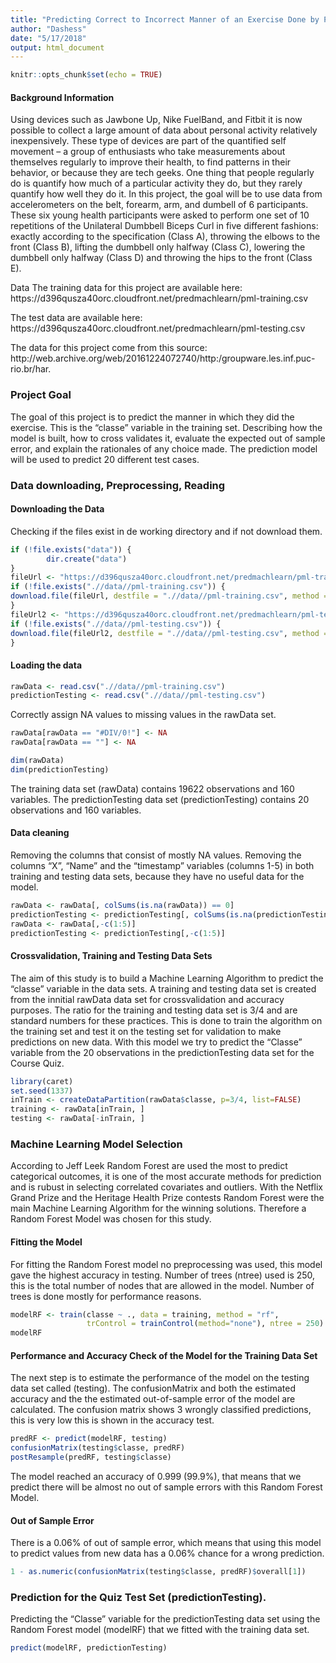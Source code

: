 ```yaml
---
title: "Predicting Correct to Incorrect Manner of an Exercise Done by Participants"
author: "Dashess"
date: "5/17/2018"
output: html_document
---
```


```r
knitr::opts_chunk$set(echo = TRUE)
```
#### Background Information
Using devices such as Jawbone Up, Nike FuelBand, and Fitbit it is now possible to collect a large amount of data about personal activity relatively inexpensively. These type of devices are part of the quantified self movement – a group of enthusiasts who take measurements about themselves regularly to improve their health, to find patterns in their behavior, or because they are tech geeks. One thing that people regularly do is quantify how much of a particular activity they do, but they rarely quantify how well they do it. In this project, the goal will be to use data from accelerometers on the belt, forearm, arm, and dumbell of 6 participants. These six young health participants were asked to perform one set of 10 repetitions of the Unilateral Dumbbell Biceps Curl in five different fashions: exactly according to the specification (Class A), throwing the elbows to the front (Class B), lifting the dumbbell only halfway (Class C), lowering the dumbbell only halfway (Class D) and throwing the hips to the front (Class E).

Data
The training data for this project are available here:
https://d396qusza40orc.cloudfront.net/predmachlearn/pml-training.csv

The test data are available here:
https://d396qusza40orc.cloudfront.net/predmachlearn/pml-testing.csv

The data for this project come from this source: http://web.archive.org/web/20161224072740/http:/groupware.les.inf.puc-rio.br/har.

### Project Goal
The goal of this project is to predict the manner in which they did the exercise. This is the “classe” variable in the training set. Describing how the model is built, how to cross validates it, evaluate the expected out of sample error, and explain the rationales of any choice made. The prediction model will be used to predict 20 different test cases.

### Data downloading, Preprocessing, Reading
#### Downloading the Data
Checking if the files exist in de working directory and if not download them.
```r
if (!file.exists("data")) {
        dir.create("data")
}
fileUrl <- "https://d396qusza40orc.cloudfront.net/predmachlearn/pml-training.csv"
if (!file.exists(".//data//pml-training.csv")) {
download.file(fileUrl, destfile = ".//data//pml-training.csv", method = "curl")
}
fileUrl2 <- "https://d396qusza40orc.cloudfront.net/predmachlearn/pml-testing.csv"
if (!file.exists(".//data//pml-testing.csv")) {
download.file(fileUrl2, destfile = ".//data//pml-testing.csv", method = "curl")
}
```
#### Loading the data
```r
rawData <- read.csv(".//data//pml-training.csv")
predictionTesting <- read.csv(".//data//pml-testing.csv")
```

Correctly assign NA values to missing values in the rawData set.
```r
rawData[rawData == "#DIV/0!"] <- NA
rawData[rawData == ""] <- NA
```
```r
dim(rawData)
dim(predictionTesting)
```

The training data set (rawData) contains 19622 observations and 160 variables. The predictionTesting data set (predictionTesting) contains 20 observations and 160 variables. 

#### Data cleaning
Removing the columns that consist of mostly NA values. Removing the columns "X", "Name" and the "timestamp" variables (columns 1-5) in both training and testing data sets, because they have no useful data for the model.
```r
rawData <- rawData[, colSums(is.na(rawData)) == 0] 
predictionTesting <- predictionTesting[, colSums(is.na(predictionTesting)) == 0] 
rawData <- rawData[,-c(1:5)]
predictionTesting <- predictionTesting[,-c(1:5)]
```

#### Crossvalidation, Training and Testing Data Sets
The aim of this study is to build a Machine Learning Algorithm to predict the "classe" variable in the data sets. A training and testing data set is created from the innitial rawData data set for crossvalidation and accuracy purposes. The ratio for the training and testing data set is 3/4 and are standard numbers for these practices. This is done to train the algorithm on the training set and test it on the testing set for validation to make predictions on new data. With this model we try to predict the "Classe" variable from the 20 observations in the predictionTesting data set for the Course Quiz.

```r
library(caret)
set.seed(1337)
inTrain <- createDataPartition(rawData$classe, p=3/4, list=FALSE)
training <- rawData[inTrain, ]
testing <- rawData[-inTrain, ]
```

### Machine Learning Model Selection
According to Jeff Leek Random Forest are used the most to predict categorical outcomes, it is one of the most accurate methods for prediction and is rubust in selecting correlated covariates and outliers. With the Netflix Grand Prize and the Heritage Health Prize contests Random Forest were the main Machine Learning Algorithm for the winning solutions. Therefore a Random Forest Model was chosen for this study.

#### Fitting the Model
For fitting the Random Forest model no preprocessing was used, this model gave the highest accuracy in testing. Number of trees (ntree) used is 250, this is the total number of nodes that are allowed in the model. Number of trees is done mostly for performance reasons.
```r
modelRF <- train(classe ~ ., data = training, method = "rf", 
                 trControl = trainControl(method="none"), ntree = 250)
modelRF
```

#### Performance and Accuracy Check of the Model for the Training Data Set
The next step is to estimate the performance of the model on the testing data set called (testing). The confusionMatrix and both the estimated accuracy and the the estimated out-of-sample error of the model are calculated. The confusion matrix shows 3 wrongly classified predictions, this is very low this is shown in the accuracy test.
```r
predRF <- predict(modelRF, testing)
confusionMatrix(testing$classe, predRF)
postResample(predRF, testing$classe)
```

The model reached an accuracy of 0.999 (99.9%), that means that we predict there will be almost no out of sample errors with this Random Forest Model.

#### Out of Sample Error
There is a 0.06% of out of sample error, which means that using this model to predict values from new data has a 0.06% chance for a wrong prediction.
```r
1 - as.numeric(confusionMatrix(testing$classe, predRF)$overall[1])
```

### Prediction for the Quiz Test Set (predictionTesting).
Predicting the "Classe" variable for the predictionTesting data set using the Random Forest model (modelRF) that we fitted with the training data set.
```r
predict(modelRF, predictionTesting)
```